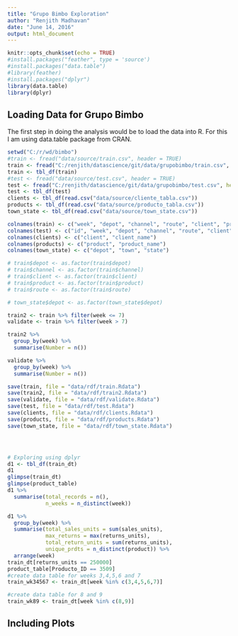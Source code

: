 ```yaml
---
title: "Grupo Bimbo Exploration"
author: "Renjith Madhavan"
date: "June 14, 2016"
output: html_document
---
```


```r
knitr::opts_chunk$set(echo = TRUE)
#install.packages("feather", type = 'source')
#install.packages("data.table")
#library(feather)
#install.packages("dplyr")
library(data.table)
library(dplyr)
```

## Loading Data for Grupo Bimbo

The first step in doing the analysis would be to load the data into R. For this I am using data.table package from CRAN. 

```r
setwd("C:/r/wd/bimbo")
#train <- fread("data/source/train.csv", header = TRUE)
train <- fread("C:/renjith/datascience/git/data/grupobimbo/train.csv", header = TRUE)
train <- tbl_df(train)
#test <- fread("data/source/test.csv", header = TRUE)
test <- fread("C:/renjith/datascience/git/data/grupobimbo/test.csv", header = TRUE)
test <- tbl_df(test)
clients <- tbl_df(read.csv("data/source/cliente_tabla.csv"))
products <- tbl_df(read.csv("data/source/producto_tabla.csv"))
town_state <- tbl_df(read.csv("data/source/town_state.csv"))

colnames(train) <- c("week", "depot", "channel", "route", "client", "product", "sales_units", "sales", "returns_units", "returns", "demand")
colnames(test) <- c("id", "week", "depot", "channel", "route", "client", "product")
colnames(clients) <- c("client", "client_name")
colnames(products) <- c("product", "product_name")
colnames(town_state) <- c("depot", "town", "state")

# train$depot <- as.factor(train$depot)
# train$channel <- as.factor(train$channel)
# train$client <- as.factor(train$client)
# train$product <- as.factor(train$product)
# train$route <- as.factor(train$route)

# town_state$depot <- as.factor(town_state$depot)

train2 <- train %>% filter(week <= 7)
validate <- train %>% filter(week > 7)

train2 %>% 
  group_by(week) %>%
  summarise(Number = n())

validate %>% 
  group_by(week) %>%
  summarise(Number = n())

save(train, file = "data/rdf/train.Rdata")
save(train2, file = "data/rdf/train2.Rdata")
save(validate, file = "data/rdf/validate.Rdata")
save(test, file = "data/rdf/test.Rdata")
save(clients, file = "data/rdf/clients.Rdata")
save(products, file = "data/rdf/products.Rdata")
save(town_state, file = "data/rdf/town_state.Rdata")




# Exploring using dplyr
d1 <- tbl_df(train_dt)
d1
glimpse(train_dt)
glimpse(product_table)
d1 %>%
  summarise(total_records = n(),
            n_weeks = n_distinct(week))

d1 %>%
  group_by(week) %>%
  summarise(total_sales_units = sum(sales_units),
            max_returns = max(returns_units),
            total_return_units = sum(returns_units),
            unique_prdts = n_distinct(product)) %>%
  arrange(week)
train_dt[returns_units == 250000]
product_table[Producto_ID == 3509]
#create data table for weeks 3,4,5,6 and 7
train_wk34567 <- train_dt[week %in% c(3,4,5,6,7)]

#create data table for 8 and 9
train_wk89 <- train_dt[week %in% c(8,9)]

```

## Including Plots
